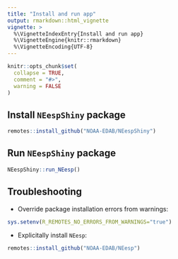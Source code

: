 ```yaml
---
title: "Install and run app"
output: rmarkdown::html_vignette
vignette: >
  %\VignetteIndexEntry{Install and run app}
  %\VignetteEngine{knitr::rmarkdown}
  %\VignetteEncoding{UTF-8}
---
```


```r
knitr::opts_chunk$set(
  collapse = TRUE,
  comment = "#>",
  warning = FALSE
)
```

## Install `NEespShiny` package
```r
remotes::install_github("NOAA-EDAB/NEespShiny")
```

## Run `NEespShiny` package
```r
NEespShiny::run_NEesp()
```

## Troubleshooting
- Override package installation errors from warnings: 
```r
sys.setenv(R_REMOTES_NO_ERRORS_FROM_WARNINGS="true")
```

- Explicitally install `NEesp`:
```r
remotes::install_github("NOAA-EDAB/NEesp")
```